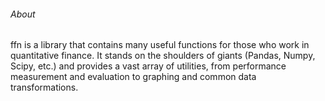 ###### About
ffn is a library that contains many useful functions for those who work in quantitative finance.
It stands on the shoulders of giants (Pandas, Numpy, Scipy, etc.) and provides a vast array of utilities, from performance measurement and evaluation to graphing and common data transformations.